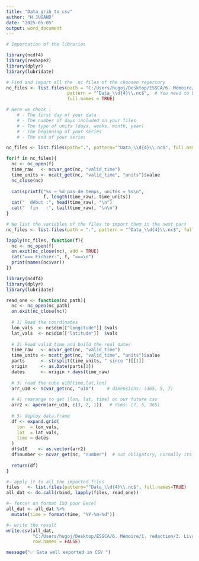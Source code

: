 ---
title: "Data_grib_to_csv"
author: "H.JUGAND"
date: "2025-05-05"
output: word_document
---

```{r}
# Importation of the libraries

library(ncdf4)
library(reshape2)
library(dplyr)
library(lubridate)

# Find and import all the .nc files of the choosen repertory
nc_files <- list.files(path = "C:/Users/hugoj/Desktop/ESSCA/6. Mémoire/1. redaction/3. Livrable 3/Database/Climate data/V2. Daily/Extreme events (wind & storm)/10m u-component of wind", 
                       pattern = "^Data_\\d{4}\\.nc$",  # You need to build your files as following "Data_2014.nc"
                       full.names = TRUE)
```

```{r}

# Here we check :
    # - The first day of your data
    # - The number of days included on your files
    # - The type of units (days, weeks, month, year)
    # - The beginning of your series
    # - The end of your series

nc_files <- list.files(path=".", pattern="^Data_\\d{4}\\.nc$", full.names=TRUE)

for(f in nc_files){
  nc <- nc_open(f)
  time_raw   <- ncvar_get(nc, "valid_time")
  time_units <- ncatt_get(nc, "valid_time", "units")$value
  nc_close(nc)
  
  cat(sprintf("%s → %d pas de temps, unités = %s\n", 
              f, length(time_raw), time_units))
  cat("  début :", head(time_raw), "\n")
  cat("  fin   :", tail(time_raw), "\n\n")
}
```

```{r}

# We list the variables of the files to import them in the next part
nc_files <- list.files(path = ".", pattern = "^Data_\\d{4}\\.nc$", full.names = TRUE)

lapply(nc_files, function(f){
  nc <- nc_open(f)
  on.exit(nc_close(nc), add = TRUE)
  cat("=== Fichier:", f, "===\n")
  print(names(nc$var))
})
```



```{r}
library(ncdf4)
library(dplyr)
library(lubridate)

read_one <- function(nc_path){
  nc <- nc_open(nc_path)
  on.exit(nc_close(nc))
  
  # 1) Read the coordinates
  lon_vals  <- nc$dim[["longitude"]] $vals
  lat_vals  <- nc$dim[["latitude"]]  $vals
  
  # 2) Read valid_time and build the real dates
  time_raw   <- ncvar_get(nc, "valid_time")
  time_units <- ncatt_get(nc, "valid_time", "units")$value
  parts      <- strsplit(time_units, " since ")[[1]]
  origin     <- as.Date(parts[2])
  dates      <- origin + days(time_raw)
  
  # 3) read the cube u10[time,lat,lon] 
  arr_u10 <- ncvar_get(nc, "u10")     # dimensions: (365, 5, 7)
  
  # 4) rearange to get [lon, lat, time] on our future csv
  arr2 <- aperm(arr_u10, c(3, 2, 1))   # dims: (7, 5, 365)
  
  # 5) deploy data.frame
  df <- expand.grid(
    lon  = lon_vals,
    lat  = lat_vals,
    time = dates
  )
  df$u10    <- as.vector(arr2)
  df$number <- ncvar_get(nc, "number")  # not obligatory, normally its zero on all the data.frame
  
  return(df)
}

#— apply it to all the imported files
files   <- list.files(pattern="^Data_\\d{4}\\.nc$", full.names=TRUE)
all_dat <- do.call(rbind, lapply(files, read_one))

#— forcer un format ISO pour Excel 
all_dat <- all_dat %>%
  mutate(time = format(time, "%Y-%m-%d"))

#— write the result
write.csv(all_dat,
          "C:/Users/hugoj/Desktop/ESSCA/6. Mémoire/1. redaction/3. Livrable 3/Database/Climate data/V2. Daily/Extreme events (wind & storm)/10m u-component of wind/combined_u10_number.csv",
          row.names = FALSE)

message("✅ Gata well exported in CSV ")

```

